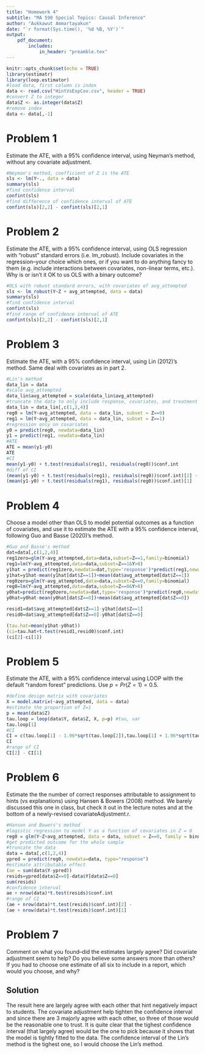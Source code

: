 ```yaml
---
title: "Homework 4"
subtitle: "MA 590 Special Topics: Causal Inference"
author: "Aukkawut Ammartayakun"
date: "`r format(Sys.time(), '%d %B, %Y')`"
output:
    pdf_document:
        includes:
            in_header: "preamble.tex"
---
```


```r
knitr::opts_chunk$set(echo = TRUE)
library(estimatr)
library(loop.estimator)
#load data, first column is index
data <- read.csv("HintVsExpCov.csv", header = TRUE)
#convert Z to integer
data$Z <- as.integer(data$Z)
#remove index
data <- data[,-1]
```
# Problem 1

Estimate the ATE, with a 95% confidence interval, using Neyman's method, without any covariate adjustment.

```r
#Neyman's method, coefficient of Z is the ATE
sls <- lm(Y~., data = data)
summary(sls)
#find confidence interval
confint(sls)
#find difference of confidence interval of ATE
confint(sls)[2,2] - confint(sls)[2,1]
```
# Problem 2 

Estimate the ATE, with a 95% confidence interval, using OLS regression with "robust" standard errors (i.e. lm_robust). Include covariates in the regression--your choice which ones, or if you want to do anything fancy to them (e.g. include interactions between covariates, non-linear terms, etc.). Why is or isn't it OK to us OLS with a binary outcome?
```r
#OLS with robust standard errors, with covariates of avg_attempted
sls <- lm_robust(Y~Z + avg_attempted, data = data)
summary(sls)
#find confidence interval
confint(sls)
#find range of confidence interval of ATE
confint(sls)[2,2] - confint(sls)[2,1]
```

# Problem 3

Estimate the ATE, with a 95% confidence interval, using Lin (2012)'s method. Same deal with covariates as in part 2. 
```r
#Lin's method
data_lin = data
#scale avg_attempted
data_lin$avg_attempted = scale(data_lin$avg_attempted)
#truncate the data to only include response, covariates, and treatment
data_lin = data_lin[,c(1,2,4)]
reg0 = lm(Y~avg_attempted, data = data_lin, subset = Z==0)
reg1 = lm(Y~avg_attempted, data = data_lin, subset = Z==1)
#regression only on covariates
y0 = predict(reg0, newdata=data_lin)
y1 = predict(reg1, newdata=data_lin)
#ATE
ATE = mean(y1-y0)
ATE
#CI
mean(y1-y0) + t.test(residuals(reg1), residuals(reg0))$conf.int
#diff of CI
(mean(y1-y0) + t.test(residuals(reg1), residuals(reg0))$conf.int)[2] - 
(mean(y1-y0) + t.test(residuals(reg1), residuals(reg0))$conf.int)[1]
```

# Problem 4

Choose a model other than OLS to model potential outcomes as a function of covariates, and use it to estimate the ATE with a 95% confidence interval, following Guo and Basse (2020)'s method. 
```r
#Guo and Basse's method
dat=data[,c(1,2,4)]
reg1zero=glm(Y~avg_attempted,data=data,subset=Z==1,family=binomial)
reg1=lm(Y~avg_attempted,data=data,subset=Z==1&Y>0)
y1hat = predict(reg1zero,newdata=dat,type='response')*predict(reg1,newdata=dat)
y1hat=y1hat-mean(y1hat[dat$Z==1])+mean(dat$avg_attempted[dat$Z==1])
reg0zero=glm(Y~avg_attempted,data=data,subset=Z==0,family=binomial)
reg0=lm(Y~avg_attempted,data=data,subset=Z==0&Y>0)
y0hat=predict(reg0zero,newdata=dat,type='response')*predict(reg0,newdata=dat)
y0hat=y0hat-mean(y0hat[dat$Z==0])+mean(dat$avg_attempted[dat$Z==0])

resid1=dat$avg_attempted[dat$Z==1]-y1hat[dat$Z==1]
resid0=dat$avg_attempted[dat$Z==0]-y0hat[dat$Z==0]

(tau.hat=mean(y1hat-y0hat))
(ci=tau.hat+t.test(resid1,resid0)$conf.int)
(ci[2]-ci[1])
```
# Problem 5

Estimate the ATE, with a 95% confidence interval using LOOP with the default "random forest" predictions. Use $p=Pr(Z=1)=0.5$.

```r
#define design matrix with covariates
X = model.matrix(~avg_attempted, data = data)
#estimate the proportion of Z=1
p = mean(data$Z)
tau.loop = loop(data$Y, data$Z, X, p=p) #tau, var
tau.loop[1]
#CI
CI = c(tau.loop[1] - 1.96*sqrt(tau.loop[2]),tau.loop[1] + 1.96*sqrt(tau.loop[2]))
CI
#range of CI
CI[2] - CI[1]
```
# Problem 6

Estimate the the number of correct responses attributable to assignment to hints (vs explanations) using Hansen & Bowers (2008) method. We barely discussed this one in class, but check it out in the lecture notes and at the bottom of a newly-revised covariateAdjustment.r. 

```r
#Hansen and Bowers's method
#logistic regression to model Y as a function of covariates in Z = 0
reg0 = glm(Y~Z+avg_attempted, data = data, subset = Z==0, family = binomial)
#get predicted outcome for the whole sample
#truncate the data 
data = data[,c(1,2,4)]
ypred = predict(reg0, newdata=data, type="response")
#estimate attributable effect
(ae = sum(data$Y-ypred))
resids=ypred[data$Z==0]-data$Y[data$Z==0]
sum(resids)
#confidence interval
ae + nrow(data)*t.test(resids)$conf.int
#range of CI
(ae + nrow(data)*t.test(resids)$conf.int)[2] - 
(ae + nrow(data)*t.test(resids)$conf.int)[1]
```

# Problem 7

Comment on what you found--did the estimates largely agree? Did covariate adjustment seem to help? Do you believe some answers more than others? If you had to choose one estimate of all six to include in a report, which would you choose, and why?

## Solution

The result here are largely agree with each other that hint negatively impact to students. The covariate adjustment help tighten the confidence interval and since there are 3 majorly agree with each other, so three of those would be the reasonable one to trust. It is quite clear that the tighest confidence interval (that largely agree) would be the one to pick because
it shows that the model is tightly fitted to the data. The confidence interval of the Lin's method is the tighest one, so I would choose the Lin's method.